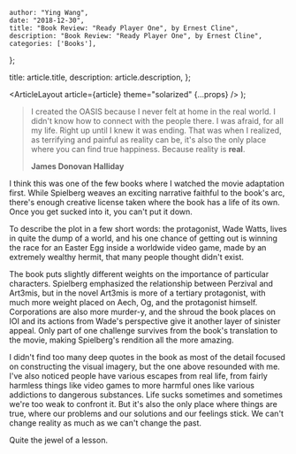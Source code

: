 
    author: "Ying Wang",
    date: "2018-12-30",
    title: "Book Review: "Ready Player One", by Ernest Cline",
    description: "Book Review: "Ready Player One", by Ernest Cline",
    categories: ['Books'],
};

  title: article.title,
  description: article.description,
};

  <ArticleLayout article={article} theme="solarized" {...props} />
);

> I created the OASIS because I never felt at home in the real world. I didn't
> know how to connect with the people there. I was afraid, for all my life.
> Right up until I knew it was ending. That was when I realized, as terrifying
> and painful as reality can be, it's also the only place where you can find
> true happiness. Because reality is **real**.
>
> **James Donovan Halliday**

I think this was one of the few books where I watched the movie adaptation
first. While Spielberg weaves an exciting narrative faithful to the book's arc,
there's enough creative license taken where the book has a life of its own. Once
you get sucked into it, you can't put it down.

To describe the plot in a few short words: the protagonist, Wade Watts, lives in
quite the dump of a world, and his one chance of getting out is winning the race
for an Easter Egg inside a worldwide video game, made by an extremely wealthy
hermit, that many people thought didn't exist.

The book puts slightly different weights on the importance of particular
characters. Spielberg emphasized the relationship between Perzival and Art3mis,
but in the novel Art3mis is more of a tertiary protagonist, with much more
weight placed on Aech, Og, and the protagonist himself. Corporations are also
more murder-y, and the shroud the book places on IOI and its actions from Wade's
perspective give it another layer of sinister appeal. Only part of one challenge
survives from the book's translation to the movie, making Spielberg's rendition
all the more amazing.

I didn't find too many deep quotes in the book as most of the detail focused on
constructing the visual imagery, but the one above resounded with me. I've also
noticed people have various escapes from real life, from fairly harmless things
like video games to more harmful ones like various addictions to dangerous
substances. Life sucks sometimes and sometimes we're too weak to confront it.
But it's also the only place where things are true, where our problems and our
solutions and our feelings stick. We can't change reality as much as we can't
change the past.

Quite the jewel of a lesson.
